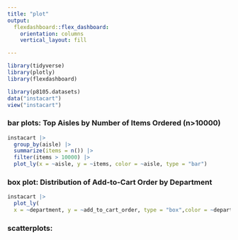 ```yaml
---
title: "plot"
output: 
  flexdashboard::flex_dashboard:
    orientation: columns
    vertical_layout: fill

---
```

```r
library(tidyverse)
library(plotly)
library(flexdashboard)
```


```r
library(p8105.datasets)
data("instacart")
view("instacart") 
```

### bar plots: Top Aisles by Number of Items Ordered (n>10000)
```r
instacart |> 
  group_by(aisle) |>
  summarize(items = n()) |>
  filter(items > 10000) |>
  plot_ly(x = ~aisle, y = ~items, color = ~aisle, type = "bar")

```


### box plot: Distribution of Add-to-Cart Order by Department
```r
instacart |>
  plot_ly(
  x = ~department, y = ~add_to_cart_order, type = "box",color = ~department)
```


### scatterplots: 
```r
```

